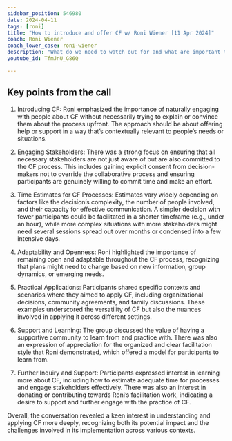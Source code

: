 ```yaml
---
sidebar_position: 546980
date: 2024-04-11
tags: [roni]
title: "How to introduce and offer CF w/ Roni Wiener [11 Apr 2024]"
coach: Roni Wiener
coach_lower_case: roni-wiener
description: "What do we need to watch out for and what are important things to consider when we want to introduce and offer Convergent Facilitation processes within our personal, community, or organizational settings?"
youtube_id: TfmJnU_G86Q

---
```



<CoachingCallRecording title={frontMatter.title} description={frontMatter.description} youtube_id={frontMatter.youtube_id} coach={frontMatter.coach} coach_lower_case={frontMatter.coach_lower_case} audiopath={frontMatter.audiopath}/>


## Key points from the call

1. Introducing CF: Roni emphasized the importance of naturally engaging with people about CF without necessarily trying to explain or convince them about the process upfront. The approach should be about offering help or support in a way that’s contextually relevant to people’s needs or situations.

2. Engaging Stakeholders: There was a strong focus on ensuring that all necessary stakeholders are not just aware of but are also committed to the CF process. This includes gaining explicit consent from decision-makers not to override the collaborative process and ensuring participants are genuinely willing to commit time and make an effort.

3. Time Estimates for CF Processes: Estimates vary widely depending on factors like the decision’s complexity, the number of people involved, and their capacity for effective communication. A simpler decision with fewer participants could be facilitated in a shorter timeframe (e.g., under an hour), while more complex situations with more stakeholders might need several sessions spread out over months or condensed into a few intensive days.

4. Adaptability and Openness: Roni highlighted the importance of remaining open and adaptable throughout the CF process, recognizing that plans might need to change based on new information, group dynamics, or emerging needs.

5. Practical Applications: Participants shared specific contexts and scenarios where they aimed to apply CF, including organizational decisions, community agreements, and family discussions. These examples underscored the versatility of CF but also the nuances involved in applying it across different settings.

6. Support and Learning: The group discussed the value of having a supportive community to learn from and practice with. There was also an expression of appreciation for the organized and clear facilitation style that Roni demonstrated, which offered a model for participants to learn from.

7. Further Inquiry and Support: Participants expressed interest in learning more about CF, including how to estimate adequate time for processes and engage stakeholders effectively. There was also an interest in donating or contributing towards Roni’s facilitation work, indicating a desire to support and further engage with the practice of CF.

Overall, the conversation revealed a keen interest in understanding and applying CF more deeply, recognizing both its potential impact and the challenges involved in its implementation across various contexts.



